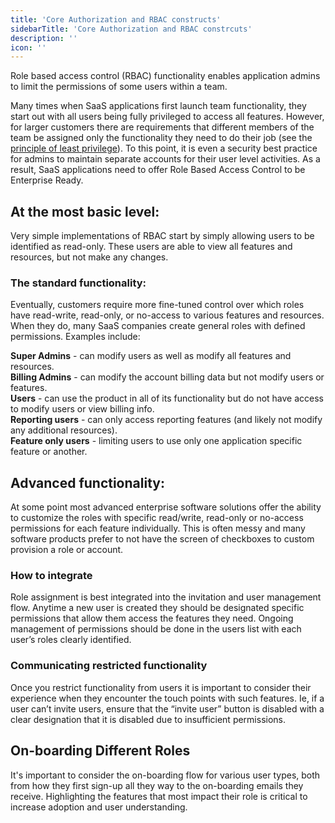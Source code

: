 ```yaml
---
title: 'Core Authorization and RBAC constructs'
sidebarTitle: 'Core Authorization and RBAC constrcuts'
description: ''
icon: ''
---
```

Role based access control (RBAC) functionality enables application admins to limit the permissions of some users within a team.

Many times when SaaS applications first launch team functionality, they start out with all users being fully privileged to access all features. However, for larger customers there are requirements that different members of the team be assigned only the functionality they need to do their job (see the [principle of least privilege](https://en.wikipedia.org/wiki/Principle_of_least_privilege)). To this point, it is even a security best practice for admins to maintain separate accounts for their user level activities. As a result, SaaS applications need to offer Role Based Access Control to be Enterprise Ready.

## At the most basic level:
Very simple implementations of RBAC start by simply allowing users to be identified as read-only. These users are able to view all features and resources, but not make any changes.

### The standard functionality:
Eventually, customers require more fine-tuned control over which roles have read-write, read-only, or no-access to various features and resources. When they do, many SaaS companies create general roles with defined permissions. Examples include:  

**Super Admins** - can modify users as well as modify all features and resources.  
**Billing Admins** - can modify the account billing data but not modify users or features.  
**Users** - can use the product in all of its functionality but do not have access to modify users or view billing info.  
**Reporting users** - can only access reporting features (and likely not modify any additional resources).  
**Feature only users** - limiting users to use only one application specific feature or another.  

## Advanced functionality:
At some point most advanced enterprise software solutions offer the ability to customize the roles with specific read/write, read-only or no-access permissions for each feature individually. This is often messy and many software products prefer to not have the screen of checkboxes to custom provision a role or account.  

### How to integrate
Role assignment is best integrated into the invitation and user management flow. Anytime a new user is created they should be designated specific permissions that allow them access the features they need. Ongoing management of permissions should be done in the users list with each user’s roles clearly identified.  

### Communicating restricted functionality
Once you restrict functionality from users it is important to consider their experience when they encounter the touch points with such features. Ie, if a user can’t invite users, ensure that the “invite user” button is disabled with a clear designation that it is disabled due to insufficient permissions.  

## On-boarding Different Roles  
It's important to consider the on-boarding flow for various user types, both from how they first sign-up all they way to the on-boarding emails they receive. Highlighting the features that most impact their role is critical to increase adoption and user understanding.  